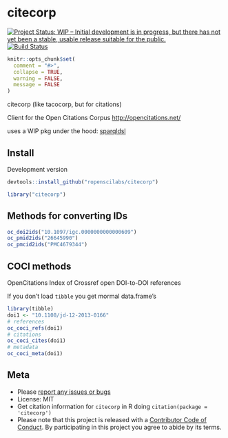 citecorp
=========

[![Project Status: WIP – Initial development is in progress, but there has not yet been a stable, usable release suitable for the public.](https://www.repostatus.org/badges/latest/wip.svg)](https://www.repostatus.org/#wip)
[![Build Status](https://travis-ci.com/ropenscilabs/citecorp.svg?branch=master)](https://travis-ci.com/ropenscilabs/citecorp)

```r
knitr::opts_chunk$set(
  comment = "#>",
  collapse = TRUE,
  warning = FALSE,
  message = FALSE
)
```

citecorp (like tacocorp, but for citations)

Client for the Open Citations Corpus <http://opencitations.net/>

uses a WIP pkg under the hood: [sparqldsl][]

## Install

Development version

```r
devtools::install_github("ropenscilabs/citecorp")
```

```r
library("citecorp")
```

## Methods for converting IDs

```r
oc_doi2ids("10.1097/igc.0000000000000609")
oc_pmid2ids("26645990")
oc_pmcid2ids("PMC4679344")
```

## COCI methods

OpenCitations Index of Crossref open DOI-to-DOI references

If you don't load `tibble` you get mormal data.frame's

```r
library(tibble)
doi1 <- "10.1108/jd-12-2013-0166"
# references
oc_coci_refs(doi1)
# citations
oc_coci_cites(doi1)
# metadata
oc_coci_meta(doi1)
```


## Meta

* Please [report any issues or bugs](https://github.com/ropenscilabs/citecorp/issues)
* License: MIT
* Get citation information for `citecorp` in R doing `citation(package = 'citecorp')`
* Please note that this project is released with a [Contributor Code of Conduct](CODE_OF_CONDUCT.md). By participating in this project you agree to abide by its terms.

[sparqldsl]: https://github.com/ropenscilabs/sparqldsl
